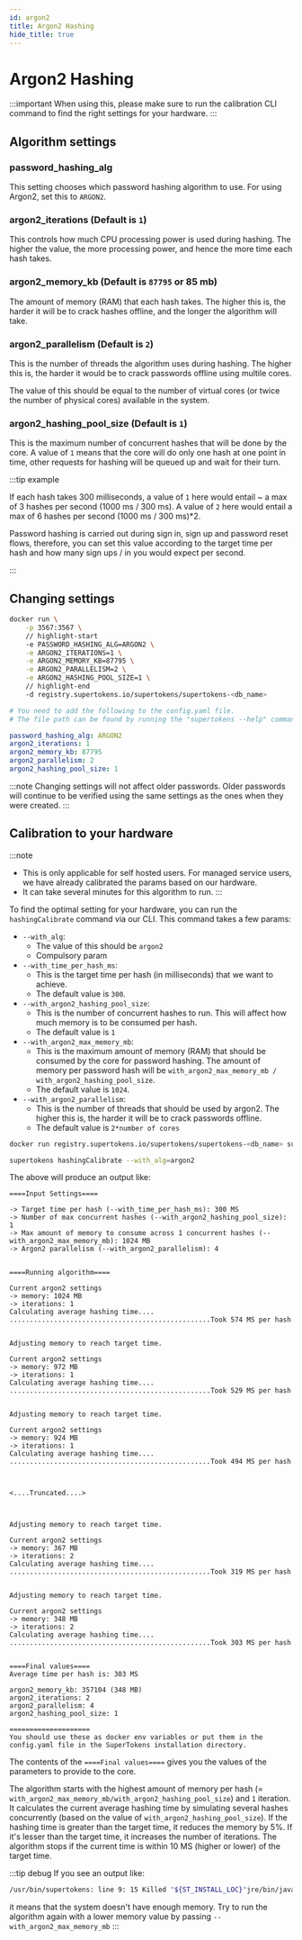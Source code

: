 ```yaml
---
id: argon2
title: Argon2 Hashing
hide_title: true
---
```


<!-- ./emailpassword/common-customizations/password-hashing/argon2.mdx -->


# Argon2 Hashing

:::important
When using this, please make sure to run the calibration CLI command to find the right settings for your hardware.
:::

## Algorithm settings

### password_hashing_alg
This setting chooses which password hashing algorithm to use. For using Argon2, set this to `ARGON2`.

### argon2_iterations (Default is `1`)
This controls how much CPU processing power is used during hashing. The higher the value, the more processing power, and hence the more time each hash takes.

### argon2_memory_kb (Default is `87795` or 85 mb)
The amount of memory (RAM) that each hash takes. The higher this is, the harder it will be to crack hashes offline, and the longer the algorithm will take.

### argon2_parallelism (Default is `2`)
This is the number of threads the algorithm uses during hashing. The higher this is, the harder it would be to crack passwords offline using multile cores.

The value of this should be equal to the number of virtual cores (or twice the number of physical cores) available in the system.


### argon2_hashing_pool_size (Default is `1`)
This is the maximum number of concurrent hashes that will be done by the core. A value of `1` means that the core will do only one hash at one point in time, other requests for hashing will be queued up and wait for their turn.

:::tip example

If each hash takes 300 milliseconds, a value of `1` here would entail ~ a max of 3 hashes per second (1000 ms / 300 ms). A value of `2` here would entail a max of 6 hashes per second (1000 ms / 300 ms)*2.

Password hashing is carried out during sign in, sign up and password reset flows, therefore, you can set this value according to the target time per hash and how many sign ups / in you would expect per second.

:::

## Changing settings

<SelfHostedTabs>
<TabItem value="with-docker">

```bash
docker run \
    -p 3567:3567 \
    // highlight-start
    -e PASSWORD_HASHING_ALG=ARGON2 \
    -e ARGON2_ITERATIONS=1 \
    -e ARGON2_MEMORY_KB=87795 \
    -e ARGON2_PARALLELISM=2 \
    -e ARGON2_HASHING_POOL_SIZE=1 \
    // highlight-end
    -d registry.supertokens.io/supertokens/supertokens-<db_name>
```
</TabItem>

<TabItem value="without-docker">

```yaml
# You need to add the following to the config.yaml file.
# The file path can be found by running the "supertokens --help" command

password_hashing_alg: ARGON2
argon2_iterations: 1
argon2_memory_kb: 87795
argon2_parallelism: 2
argon2_hashing_pool_size: 1
```

</TabItem>
</SelfHostedTabs>

:::note
Changing settings will not affect older passwords. Older passwords will continue to be verified using the same settings as the ones when they were created.
:::

## Calibration to your hardware

:::note
- This is only applicable for self hosted users. For managed service users, we have already calibrated the params based on our hardware.
- It can take several minutes for this algorithm to run.
:::

To find the optimal setting for your hardware, you can run the `hashingCalibrate` command via our CLI. This command takes a few params:
- `--with_alg`:
    - The value of this should be `argon2`
    - Compulsory param
- `--with_time_per_hash_ms`:
    - This is the target time per hash (in milliseconds) that we want to achieve.
    - The default value is `300`.
- `--with_argon2_hashing_pool_size`:
    - This is the number of concurrent hashes to run. This will affect how much memory is to be consumed per hash.
    - The default value is `1`
- `--with_argon2_max_memory_mb`:
    - This is the maximum amount of memory (RAM) that should be consumed by the core for password hashing. The amount of memory per password hash will be `with_argon2_max_memory_mb / with_argon2_hashing_pool_size`.
    - The default value is `1024`.
- `--with_argon2_parallelism`:
    - This is the number of threads that should be used by argon2. The higher this is, the harder it will be to crack passwords offline.
    - The default value is `2*number of cores`

<SelfHostedTabs>
<TabItem value="with-docker">

```bash
docker run registry.supertokens.io/supertokens/supertokens-<db_name> supertokens hashingCalibrate --with_alg=argon2
```
</TabItem>

<TabItem value="without-docker">

```bash
supertokens hashingCalibrate --with_alg=argon2
```

</TabItem>
</SelfHostedTabs>

The above will produce an output like:
```text
====Input Settings====

-> Target time per hash (--with_time_per_hash_ms): 300 MS
-> Number of max concurrent hashes (--with_argon2_hashing_pool_size): 1
-> Max amount of memory to consume across 1 concurrent hashes (--with_argon2_max_memory_mb): 1024 MB
-> Argon2 parallelism (--with_argon2_parallelism): 4


====Running algorithm====

Current argon2 settings
-> memory: 1024 MB
-> iterations: 1
Calculating average hashing time....
..................................................Took 574 MS per hash


Adjusting memory to reach target time.

Current argon2 settings
-> memory: 972 MB
-> iterations: 1
Calculating average hashing time....
..................................................Took 529 MS per hash


Adjusting memory to reach target time.

Current argon2 settings
-> memory: 924 MB
-> iterations: 1
Calculating average hashing time....
..................................................Took 494 MS per hash



<....Truncated....>



Adjusting memory to reach target time.

Current argon2 settings
-> memory: 367 MB
-> iterations: 2
Calculating average hashing time....
..................................................Took 319 MS per hash


Adjusting memory to reach target time.

Current argon2 settings
-> memory: 348 MB
-> iterations: 2
Calculating average hashing time....
..................................................Took 303 MS per hash


====Final values====
Average time per hash is: 303 MS

argon2_memory_kb: 357104 (348 MB)
argon2_iterations: 2
argon2_parallelism: 4
argon2_hashing_pool_size: 1

====================
You should use these as docker env variables or put them in the config.yaml file in the SuperTokens installation directory.
```

The contents of the `====Final values====` gives you the values of the parameters to provide to the core.

The algorithm starts with the highest amount of memory per hash (= `with_argon2_max_memory_mb/with_argon2_hashing_pool_size`) and `1` iteration. It calculates the current average hashing time by simulating several hashes concurrently (based on the value of `with_argon2_hashing_pool_size`). If the hashing time is greater than the target time, it reduces the memory by 5%. If it's lesser than the target time, it increases the number of iterations. The algorithm stops if the current time is within 10 MS (higher or lower) of the target time.

:::tip debug
If you see an output like:
```bash
/usr/bin/supertokens: line 9: 15 Killed "${ST_INSTALL_LOC}"jre/bin/java -classpath "${ST_INSTALL_LOC}cli/*" io.supertokens.cli.Main false "${ST_INSTALL_LOC}" $@
```
it means that the system doesn't have enough memory. Try to run the algorithm again with a lower memory value by passing `--with_argon2_max_memory_mb`
:::
